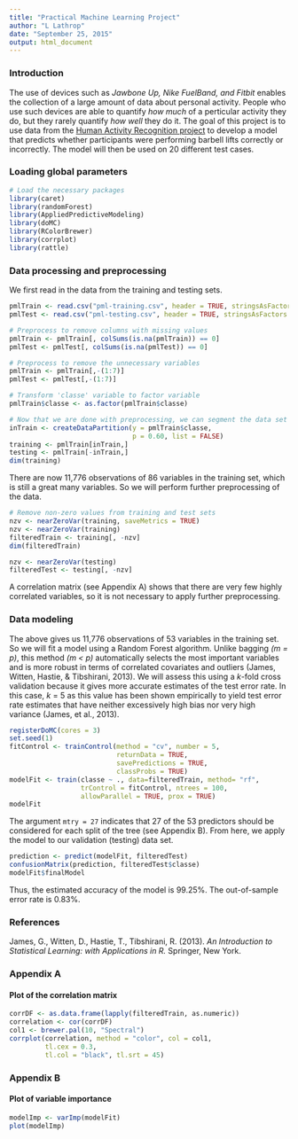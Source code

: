 ```yaml
---
title: "Practical Machine Learning Project"
author: "L Lathrop"
date: "September 25, 2015"
output: html_document
---
```



### Introduction    
The use of devices such as *Jawbone Up, Nike FuelBand, and Fitbit* enables the collection of a large amount of data about personal activity. People who use such devices are able to quantify *how much* of a perticular activity they do, but they rarely quantify *how well* they do it. The goal of this project is to use data from the [Human Activity Recognition project](http://groupware.les.inf.puc-rio.br/har) to develop a model that predicts whether participants were performing barbell lifts correctly or incorrectly. The model will then be used on 20 different test cases.

### Loading global parameters 
```r
# Load the necessary packages
library(caret)
library(randomForest)
library(AppliedPredictiveModeling)
library(doMC)
library(RColorBrewer)
library(corrplot)
library(rattle)
```  
  
### Data processing and preprocessing  
We first read in the data from the training and testing sets.   
```r
pmlTrain <- read.csv("pml-training.csv", header = TRUE, stringsAsFactors = FALSE)
pmlTest <- read.csv("pml-testing.csv", header = TRUE, stringsAsFactors = FALSE)

# Preprocess to remove columns with missing values
pmlTrain <- pmlTrain[, colSums(is.na(pmlTrain)) == 0]
pmlTest <- pmlTest[, colSums(is.na(pmlTest)) == 0]

# Preprocess to remove the unnecessary variables
pmlTrain <- pmlTrain[,-(1:7)]
pmlTest <- pmlTest[,-(1:7)]

# Transform 'classe' variable to factor variable
pmlTrain$classe <- as.factor(pmlTrain$classe)

# Now that we are done with preprocessing, we can segment the data set into training and validation sets
inTrain <- createDataPartition(y = pmlTrain$classe,
                               p = 0.60, list = FALSE)
training <- pmlTrain[inTrain,]
testing <- pmlTrain[-inTrain,]
dim(training)
```  
There are now 11,776 observations of 86 variables in the training set, which is still a great many variables. So we will perform further preprocessing of the data.
```r
# Remove non-zero values from training and test sets
nzv <- nearZeroVar(training, saveMetrics = TRUE)
nzv <- nearZeroVar(training)
filteredTrain <- training[, -nzv]
dim(filteredTrain)

nzv <- nearZeroVar(testing)
filteredTest <- testing[, -nzv]
```  
  
A correlation matrix (see Appendix A) shows that there are very few highly correlated variables, so it is not necessary to apply further preprocessing.  
  
### Data modeling  
The above gives us 11,776 observations of 53 variables in the training set. So we will fit a model using a Random Forest algorithm. Unlike bagging *(m = p)*, this method *(m < p)* automatically selects the most important variables and is more robust in terms of correlated covariates and outliers (James, Witten, Hastie, & Tibshirani, 2013). We will assess this using a *k*-fold cross validation because it gives more accurate estimates of the test error rate. In this case, *k* = 5 as this value has been shown empirically to yield test error rate estimates that have neither excessively high bias nor very high variance (James, et al., 2013).  
```r
registerDoMC(cores = 3)
set.seed(1)
fitControl <- trainControl(method = "cv", number = 5, 
                           returnData = TRUE, 
                           savePredictions = TRUE,
                           classProbs = TRUE)
modelFit <- train(classe ~ ., data=filteredTrain, method= "rf",
                  trControl = fitControl, ntrees = 100,
                  allowParallel = TRUE, prox = TRUE)
modelFit

```  
  
The argument `mtry = 27` indicates that 27 of the 53 predictors should be considered for each split of the tree (see Appendix B). From here, we apply the model to our validation (testing) data set.  
```r
prediction <- predict(modelFit, filteredTest)
confusionMatrix(prediction, filteredTest$classe)
modelFit$finalModel
```  

Thus, the estimated accuracy of the model is 99.25%. The out-of-sample error rate is 0.83%.  
  

### References  
James, G., Witten, D., Hastie, T., Tibshirani, R. (2013). *An Introduction to Statistical Learning: with Applications in R.* Springer, New York.
  
### Appendix A  
#### Plot of the correlation matrix  
```r
corrDF <- as.data.frame(lapply(filteredTrain, as.numeric))
correlation <- cor(corrDF)
col1 <- brewer.pal(10, "Spectral")
corrplot(correlation, method = "color", col = col1, 
         tl.cex = 0.3,
         tl.col = "black", tl.srt = 45)
```  
  
### Appendix B  
#### Plot of variable importance  
```r
modelImp <- varImp(modelFit)
plot(modelImp)
```
